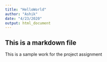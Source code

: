 ```yaml
---
title: "HelloWorld"
author: "Ashik"
date: "4/23/2020"
output: html_document
---
```


## This is a markdown file
This is a sample work for the project assignment
